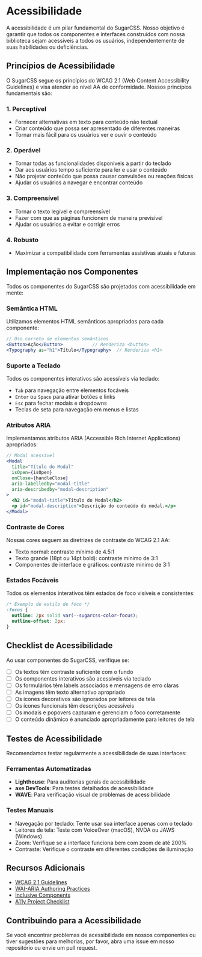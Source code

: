 

<Meta title="Components/Accessibility" />

# Acessibilidade

A acessibilidade é um pilar fundamental do SugarCSS. Nosso objetivo é garantir que todos os componentes e interfaces construídos com nossa biblioteca sejam acessíveis a todos os usuários, independentemente de suas habilidades ou deficiências.

## Princípios de Acessibilidade

O SugarCSS segue os princípios do WCAG 2.1 (Web Content Accessibility Guidelines) e visa atender ao nível AA de conformidade. Nossos princípios fundamentais são:

### 1. Perceptível

- Fornecer alternativas em texto para conteúdo não textual
- Criar conteúdo que possa ser apresentado de diferentes maneiras
- Tornar mais fácil para os usuários ver e ouvir o conteúdo

### 2. Operável

- Tornar todas as funcionalidades disponíveis a partir do teclado
- Dar aos usuários tempo suficiente para ler e usar o conteúdo
- Não projetar conteúdo que possa causar convulsões ou reações físicas
- Ajudar os usuários a navegar e encontrar conteúdo

### 3. Compreensível

- Tornar o texto legível e compreensível
- Fazer com que as páginas funcionem de maneira previsível
- Ajudar os usuários a evitar e corrigir erros

### 4. Robusto

- Maximizar a compatibilidade com ferramentas assistivas atuais e futuras

## Implementação nos Componentes

Todos os componentes do SugarCSS são projetados com acessibilidade em mente:

### Semântica HTML

Utilizamos elementos HTML semânticos apropriados para cada componente:

```jsx
// Uso correto de elementos semânticos
<Button>Ação</Button>           // Renderiza <button>
<Typography as="h1">Título</Typography>  // Renderiza <h1>
```

### Suporte a Teclado

Todos os componentes interativos são acessíveis via teclado:

- `Tab` para navegação entre elementos focáveis
- `Enter` ou `Space` para ativar botões e links
- `Esc` para fechar modais e dropdowns
- Teclas de seta para navegação em menus e listas

### Atributos ARIA

Implementamos atributos ARIA (Accessible Rich Internet Applications) apropriados:

```jsx
// Modal acessível
<Modal 
  title="Título do Modal"
  isOpen={isOpen}
  onClose={handleClose}
  aria-labelledby="modal-title"
  aria-describedby="modal-description"
>
  <h2 id="modal-title">Título do Modal</h2>
  <p id="modal-description">Descrição do conteúdo do modal.</p>
</Modal>
```

### Contraste de Cores

Nossas cores seguem as diretrizes de contraste do WCAG 2.1 AA:

- Texto normal: contraste mínimo de 4.5:1
- Texto grande (18pt ou 14pt bold): contraste mínimo de 3:1
- Componentes de interface e gráficos: contraste mínimo de 3:1

### Estados Focáveis

Todos os elementos interativos têm estados de foco visíveis e consistentes:

```css
/* Exemplo de estilo de foco */
:focus {
  outline: 2px solid var(--sugarcss-color-focus);
  outline-offset: 2px;
}
```

## Checklist de Acessibilidade

Ao usar componentes do SugarCSS, verifique se:

- [ ] Os textos têm contraste suficiente com o fundo
- [ ] Os componentes interativos são acessíveis via teclado
- [ ] Os formulários têm labels associados e mensagens de erro claras
- [ ] As imagens têm texto alternativo apropriado
- [ ] Os ícones decorativos são ignorados por leitores de tela
- [ ] Os ícones funcionais têm descrições acessíveis
- [ ] Os modais e popovers capturam e gerenciam o foco corretamente
- [ ] O conteúdo dinâmico é anunciado apropriadamente para leitores de tela

## Testes de Acessibilidade

Recomendamos testar regularmente a acessibilidade de suas interfaces:

### Ferramentas Automatizadas

- **Lighthouse**: Para auditorias gerais de acessibilidade
- **axe DevTools**: Para testes detalhados de acessibilidade
- **WAVE**: Para verificação visual de problemas de acessibilidade

### Testes Manuais

- Navegação por teclado: Tente usar sua interface apenas com o teclado
- Leitores de tela: Teste com VoiceOver (macOS), NVDA ou JAWS (Windows)
- Zoom: Verifique se a interface funciona bem com zoom de até 200%
- Contraste: Verifique o contraste em diferentes condições de iluminação

## Recursos Adicionais

- [WCAG 2.1 Guidelines](https://www.w3.org/TR/WCAG21/)
- [WAI-ARIA Authoring Practices](https://www.w3.org/TR/wai-aria-practices-1.1/)
- [Inclusive Components](https://inclusive-components.design/)
- [A11y Project Checklist](https://www.a11yproject.com/checklist/)

## Contribuindo para a Acessibilidade

Se você encontrar problemas de acessibilidade em nossos componentes ou tiver sugestões para melhorias, por favor, abra uma issue em nosso repositório ou envie um pull request.


